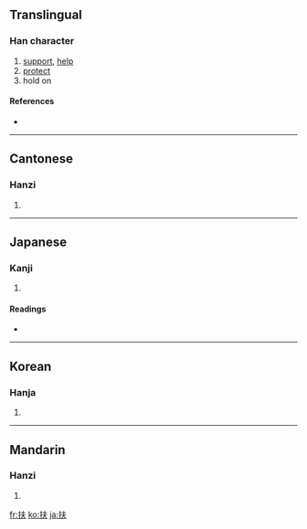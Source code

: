 ==Translingual==

===Han character===
{{Han char|rn=64|rad=手|as=04|sn=7|four=5503<sub>0</sub>|canj=手手人 (QQO)}}

# [[support]], [[help]]
# [[protect]]
# hold on

====References====
* {{Han ref|kx=0419.050|dkj=11840|dj=0765.280|hdz=31833.020|uh=6276|ud=25206|bh=A7DF|bd=42975}}

----

==Cantonese==

===Hanzi===
{{yue-hanzi|jyut=|y=fu4}}

# {{defn|Cantonese}}

----

==Japanese==

===Kanji===
{{ja-kanji|grade=c|rs=手04}}

# {{defn|Japanese}}

====Readings====
* {{ja-readings|on=[[ふ]] (fu), [[ほ]] (ho)|kun=[[たすける]] (tasukeru)}}

----

==Korean==

===Hanja===
{{ko-hanja|hangeul=부|eumhun=|rv=bu|mr=pu|y=pu}}

# {{defn|Korean}}

----

==Mandarin==

===Hanzi===
{{cmn-hanzi|pin=[[fú]] ([[fu2]])|wg=fu<sup>2</sup>}}

# {{defn|Mandarin}}

[[fr:扶]]
[[ko:扶]]
[[ja:扶]]